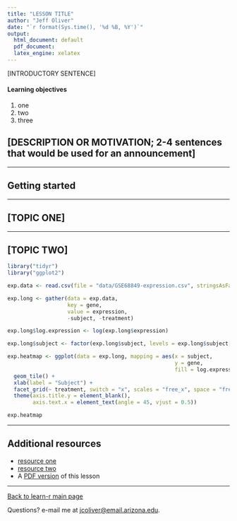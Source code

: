 ```yaml
---
title: "LESSON TITLE"
author: "Jeff Oliver"
date: "`r format(Sys.time(), '%d %B, %Y')`"
output:
  html_document: default
  pdf_document:
  latex_engine: xelatex
---
```


[INTRODUCTORY SENTENCE]

#### Learning objectives
1. one
2. two
3. three

## [DESCRIPTION OR MOTIVATION; 2-4 sentences that would be used for an announcement]

***

## Getting started

***

## [TOPIC ONE]

***

## [TOPIC TWO]

```r
library("tidyr")
library("ggplot2")

exp.data <- read.csv(file = "data/GSE68849-expression.csv", stringsAsFactors = FALSE)

exp.long <- gather(data = exp.data, 
                   key = gene, 
                   value = expression, 
                   -subject, -treatment)

exp.long$log.expression <- log(exp.long$expression)

exp.long$subject <- factor(exp.long$subject, levels = exp.long$subject[c(1, 3, 5, 7, 9, 2, 4, 6, 8, 10)])

exp.heatmap <- ggplot(data = exp.long, mapping = aes(x = subject,
                                                     y = gene,
                                                     fill = log.expression)) +
  geom_tile() +
  xlab(label = "Subject") +
  facet_grid(~ treatment, switch = "x", scales = "free_x", space = "free_x") +
  theme(axis.title.y = element_blank(),
        axis.text.x = element_text(angle = 45, vjust = 0.5))

exp.heatmap


```

***

## Additional resources

+ [resource one](url-one)
+ [resource two](url-two)
+ A [PDF version](https://jcoliver.github.io/learn-r/lesson-name.pdf) of this lesson

***

<a href="index.html">Back to learn-r main page</a>
  
Questions?  e-mail me at <a href="mailto:jcoliver@email.arizona.edu">jcoliver@email.arizona.edu</a>.